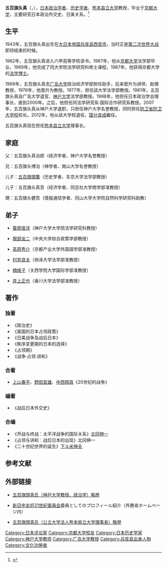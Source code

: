 {{Infobox person
| 图像       = Makoto Iokibe cropped 2 Makoto Iokibe 201111.jpg
| 图像大小   = 280px
| 图像说明   = 
| 姓名       = 五百旗头真
| 英文名     = 
| 原文名     = 
| 本名       = 
| 字 = | 号  = 
| 出生日期   = {{birth date and age|1943|12|16}}
| 出生地     = {{EOJ}}[[兵库县|兵库县]][[西宫市|西宫市]]
| 死亡日期   = <!--卒年在前生年在后{{death date and age|}} -->
| 死亡地     = 
| 死因 = | 墓地 = | 纪念建筑   = 
| 居住地     = 
| 政党       = 
| 政治运动   = 
| 国籍       = {{JPN}}
| 籍贯       = <!-- （仅限部分地区人士使用） -->
| 别名       = 
| 种族       = [[大和族|大和族]]
| 语言       = 英语、日语
| 母校       = [[京都大学|京都大学]]
| 职业       = 政治学者、历史学者、教授
| 活跃时期   = 
| 组织       = 
| 机构       = 熊本县立大学
| 研究领域   = 政治学、历史
| 知名于     = 
| 知名作品   = 《政治史》<br />《美国的日本占领政策》<br />《日美战争及战后日本》<br />《占领期》
| 宗教信仰   = 
| 配偶       = <!--{{marriage|姓名|年份}} -->
| 伴侣       = 
| 子女       = 儿子：五百旗头薫、五百旗头真吾
| 父母       = 父亲：五百旗头真治郎
| 亲属       = 哥哥：五百旗头博治
| 呼号       = 
| 受影响于   = 
| 影响于     = [[簑原俊洋|簑原俊洋]]、[[服部龙二|服部龙二]]、[[高原秀介|高原秀介]]、[[村井良太|村井良太]]、[[楠绫子|楠绫子]]、[[井上正也|井上正也]]
| 获奖       = 文化功劳者<br />吉田茂奖<br />吉野作造奖<!--  {{Awards|award= |year= |title= }} -->
| 网站       = <!-- {{URL| }} -->
| 签名       = 
}}
'''五百旗头真'''（{{lang-ja|'''五百籏頭真'''}}，{{bd|1943年|12月16日|||catIdx=Iokibe Makoto}}），[[日本|日本]][[政治學|政治学者]]、[[历史学者|历史学者]]、[[熊本县立大学|熊本县立大学]]教授，毕业于[[京都大学|京都大学]]，主要研究日本政治外交史、日美关系。<ref>{{cite web |url=http://news.ifeng.com/a/20140929/42112546_0.shtml |title=日专家驳中国少将：中日若开战 谁也控制不了 |accessdate=2014 |publisher=凤凰网 |work= |language=zh-hans |archive-date=2019-09-13 |archive-url=https://web.archive.org/web/20190913003138/http://news.ifeng.com/a/20140929/42112546_0.shtml |dead-url=no }}</ref>

==生平==
1943年，五百旗头真出生在[[大日本帝国|大日本帝国]][[兵库县|兵库县]][[西宫市|西宫市]]，当时正是[[第二次世界大战|第二次世界大战]]即将结束的时候。

1962年，五百旗头真进入六甲高等学校读书，1967年，他从[[京都大学|京都大学]]法学部毕业，1969年，他完成了同大学院法学研究科修士课程，1987年，他获得京都大学的[[法学博士|法学博士]]。

1969年，五百旗头真去[[广岛大学|广岛大学]]政治经济学部担任助手，后来晋升为讲师、助理教授，1976年，他晋升为教授。1977年，担任該大学法学部教授。1981年，五百旗头真自广岛大学退官、[[神户大学|神户大学]]法学部教授。1998年，他担任日本政治学会理事长，直到2000年。之后，他担任同法学研究系·国际合作研究系教授。2007年，五百旗头真从神户大学退职，只担任神户大学名誉教授，同时担任[[防卫省|防卫省]][[防卫大学校|防卫大学校]]校长。2012年，他从該大学校退任，[[国分良成|国分良成]]繼任。

五百旗头真现在担任[[熊本县立大学|熊本县立大学]]理事长。

==家庭==
父：五百旗头真治郎（经济学者、神户大学名誉教授）

兄：五百旗头博治（神学者、南山大学名誉教授）
    
儿子：[[五百旗頭薫|五百旗頭薫]]（历史学者、东京大学法学部教授）
    
儿子：五百旗头真吾（经济学者、同志社大学商学部准教授）
    
甥：五百旗头健吾（情报通信学者、冈山大学大学院自然科学研究科助教）

==弟子==
*[[簑原俊洋|簑原俊洋]]（神户大学大学院法学研究科教授）

*[[服部龙二|服部龙二]]（中央大学综合政策学部教授）

*[[高原秀介|高原秀介]]（京都产业大学外国語学部准教授）

*[[村井良太|村井良太]]（驹泽大学法学部准教授）

*[[楠绫子|楠绫子]]（关西学院大学国际学部准教授）

*[[井上正也|井上正也]]（香川大学法学部准教授）

==著作==
===独著===
*《政治史》
*《美国的日本占领政策》
*《日美战争及战后日本》
*《秩序变更期的日本的选择》
*《占领期》
*《战争·占领·讲和》

===合著===
*[[上山春平|上山春平]]、[[野田宣雄|野田宣雄]]、[[中西辉政|中西辉政]]《20世纪的战争》

===编著===
*《战后日本外交史》

===合编===
*《开战与终战：太平洋战争的国际关系》[[北冈伸一|北冈伸一]]
*《占领与讲和：战后日本的出现》北冈伸一
*《二十世纪世界的诞生》[[下斗米伸夫|下斗米伸夫]]

==参考文献==
{{reflist}}

== 外部链接 ==
*{{ja icon}} [http://www.mofa.go.jp/mofaj/area/china/jc_yuko21/r_iokibe.html 五百旗頭真氏（神戸大学教授、政治学）略歴] {{Wayback|url=http://www.mofa.go.jp/mofaj/area/china/jc_yuko21/r_iokibe.html |date=20191204110456 }} 

*{{ja icon}} [http://www.mofa.go.jp/mofaj/area/china/jc_yuko21/meibo.html 新日中友好21世紀委員会]{{Wayback|url=http://www.mofa.go.jp/mofaj/area/china/jc_yuko21/meibo.html |date=20191102201731 }}委員としてのプロフィール紹介（外務省ホームページ内）

*{{ja icon}} [http://www.pu-kumamoto.ac.jp/site2010/menu_sub/info_hojin/doc/rijichomessage/ryakureki.pdf 五百旗頭真氏（公立大学法人熊本県立大学理事長）略歴]{{Wayback|url=http://www.pu-kumamoto.ac.jp/site2010/menu_sub/info_hojin/doc/rijichomessage/ryakureki.pdf |date=20160305092312 }}


{{DEFAULTSORT:Iokibe Makoto}}
[[Category:日本评论家|Category:日本评论家]]
[[Category:京都大学校友|Category:京都大学校友]]
[[Category:日本历史学家|Category:日本历史学家]]
[[Category:神户大学教师|Category:神户大学教师]]
[[Category:广岛大学教授|Category:广岛大学教授]]
[[Category:兵库县出身人物|Category:兵库县出身人物]]
[[Category:文化功勞者|Category:文化功勞者]]